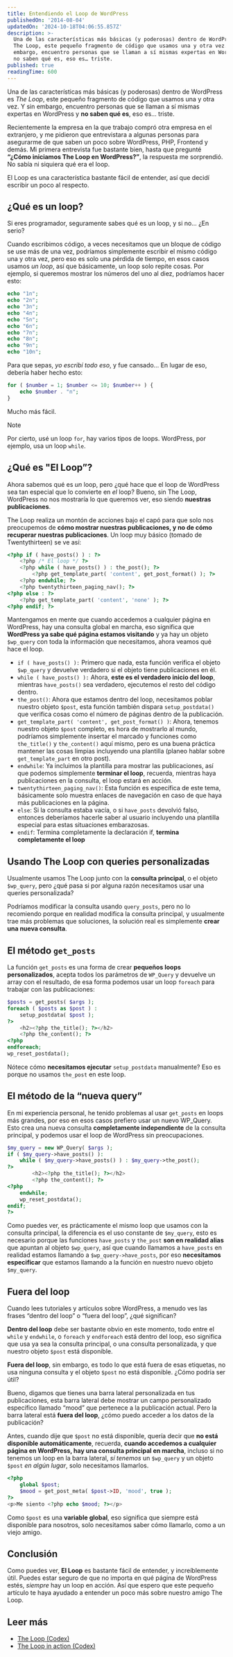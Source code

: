 ```yaml
---
title: Entendiendo el Loop de WordPress
publishedOn: '2014-08-04'
updatedOn: '2024-10-18T04:06:55.857Z'
description: >-
  Una de las características más básicas (y poderosas) dentro de WordPress es
  The Loop, este pequeño fragmento de código que usamos una y otra vez. Y sin
  embargo, encuentro personas que se llaman a sí mismas expertas en WordPress y
  no saben qué es, eso es… triste.
published: true
readingTime: 600
---
```

Una de las características más básicas (y poderosas) dentro de WordPress es _The Loop_,
este pequeño fragmento de código que usamos una y otra vez. Y sin embargo, encuentro
personas que se llaman a sí mismas expertas en WordPress y **no saben qué es**, eso es… triste.

Recientemente la empresa en la que trabajo compró otra empresa en el extranjero, y me pidieron
que entrevistara a algunas personas para asegurarme de que saben un poco sobre WordPress, PHP,
Frontend y demás. Mi primera entrevista fue bastante bien, hasta que pregunté **“¿Cómo iniciamos
The Loop en WordPress?”**, la respuesta me sorprendió. No sabía ni siquiera qué era el loop.

El Loop es una característica bastante fácil de entender, así que decidí escribir un poco al respecto.

## ¿Qué es un loop?

Si eres programador, seguramente sabes qué es un loop, y si no… ¿En serio?

Cuando escribimos código, a veces necesitamos que un bloque de código se use más de una vez,
podríamos simplemente escribir el mismo código una y otra vez, pero eso es solo una pérdida de
tiempo, en esos casos usamos _un loop_, así que básicamente, un loop solo repite cosas. Por ejemplo,
si queremos mostrar los números del uno al diez, podríamos hacer esto:

```php
echo "1n";
echo "2n";
echo "3n";
echo "4n";
echo "5n";
echo "6n";
echo "7n";
echo "8n";
echo "9n";
echo "10n";
```

Para que sepas, _yo escribí todo eso_, y fue cansado… En lugar de eso, debería haber hecho esto:

```php
for ( $number = 1; $number <= 10; $number++ ) {
    echo $number . "n";
}
```

Mucho más fácil.

> [!NOTE]
> Por cierto, usé un loop `for`, hay varios tipos de loops. WordPress,
> por ejemplo, usa un loop `while`.

## ¿Qué es "El Loop”?

Ahora sabemos qué es _un_ loop, pero ¿qué hace que el loop de WordPress sea tan especial
que lo convierte en _el_ loop? Bueno, sin The Loop, WordPress no nos mostraría lo que
queremos ver, eso siendo **nuestras publicaciones**.

The Loop realiza un montón de acciones bajo el capó para que solo nos preocupemos de
**cómo mostrar nuestras publicaciones, y no de cómo recuperar nuestras publicaciones**.
Un loop muy básico (tomado de Twentythirteen) se ve así:

```php
<?php if ( have_posts() ) : ?>
    <?php /* El loop */ ?>
    <?php while ( have_posts() ) : the_post(); ?>
        <?php get_template_part( 'content', get_post_format() ); ?>
    <?php endwhile; ?>
    <?php twentythirteen_paging_nav(); ?>
<?php else : ?>
    <?php get_template_part( 'content', 'none' ); ?>
<?php endif; ?>
```

Mantengamos en mente que cuando accedemos a cualquier página en WordPress, hay una consulta
global en marcha, eso significa que **WordPress ya sabe qué página estamos visitando**
y ya hay un objeto `$wp_query` con toda la información que necesitamos, ahora veamos qué
hace el loop.

- `if ( have_posts() ):` Primero que nada, esta función verifica el objeto `$wp_query`
  y devuelve verdadero si el objeto tiene publicaciones en él.
- `while ( have_posts() ):` Ahora, **este es el verdadero inicio del loop**, mientras
  `have_posts()` sea verdadero, ejecutemos el resto del código dentro.
- `the_post()`: Ahora que estamos dentro del loop, necesitamos poblar nuestro objeto `$post`,
  esta función también dispara `setup_postdata()` que verifica cosas como el número de páginas
  dentro de la publicación.
- `get_template_part( 'content', get_post_format() )`: Ahora, tenemos nuestro objeto `$post`
  completo, es hora de mostrarlo al mundo, podríamos simplemente insertar el marcado
  y funciones como `the_title()` y `the_content()` aquí mismo, pero es una buena práctica
  mantener las cosas limpias incluyendo una plantilla (planeo hablar sobre `get_template_part`
  en otro post).
- `endwhile`: Ya incluimos la plantilla para mostrar las publicaciones, así que podemos
  simplemente **terminar el loop**, recuerda, mientras haya publicaciones en la consulta,
  el loop estará en acción.
- `twentythirteen_paging_nav()`: Esta función es específica de este tema, básicamente
  solo muestra enlaces de navegación en caso de que haya más publicaciones en la página.
- `else`: Si la consulta estaba vacía, o si `have_posts` devolvió falso, entonces
  deberíamos hacerle saber al usuario incluyendo una plantilla especial para estas situaciones
  embarazosas.
- `endif`: Termina completamente la declaración if, **termina completamente el loop**

## Usando The Loop con queries personalizadas

Usualmente usamos The Loop junto con la **consulta principal**, o el objeto `$wp_query`,
pero ¿qué pasa si por alguna razón necesitamos usar una queries personalizada?

Podríamos modificar la consulta usando `query_posts`, pero no lo recomiendo porque
en realidad modifica la consulta principal, y usualmente trae más problemas que soluciones,
la solución real es simplemente **crear una nueva consulta**.

## El método `get_posts`

La función `get_posts` es una forma de crear **pequeños loops personalizados**, acepta
todos los parámetros de `WP_Query` y devuelve un array con el resultado, de esa forma
podemos usar un loop `foreach` para trabajar con las publicaciones:

```php
$posts = get_posts( $args );
foreach ( $posts as $post ) :
    setup_postdata( $post );
?>
    <h2><?php the_title(); ?></h2>
    <?php the_content(); ?>
<?php
endforeach;
wp_reset_postdata();
```

Nótece cómo **necesitamos ejecutar** `setup_postdata` manualmente? Eso es porque no
usamos `the_post` en este loop.

## El método de la “nueva query”

En mi experiencia personal, he tenido problemas al usar `get_posts` en loops más
grandes, por eso en esos casos prefiero usar un nuevo WP_Query. Esto crea una nueva
consulta **completamente independiente** de la consulta principal, y podemos usar el loop
de WordPress sin preocupaciones.

```php
$my_query = new WP_Query( $args );
if ( $my_query->have_posts() ):
    while ( $my_query->have_posts() ) : $my_query->the_post();
?>
        <h2><?php the_title(); ?></h2>
        <?php the_content(); ?>
<?php
    endwhile;
    wp_reset_postdata();
endif;
?>
```

Como puedes ver, es prácticamente el mismo loop que usamos con la consulta principal,
la diferencia es el uso constante de `$my_query`, esto es necesario porque las funciones
`have_posts` y `the_post` **son en realidad alias** que apuntan al objeto `$wp_query`, así que
cuando llamamos a `have_posts` en realidad estamos llamando a `$wp_query->have_posts`,
por eso **necesitamos especificar** que estamos llamando a la función en nuestro nuevo objeto `$my_query`.

## Fuera del loop

Cuando lees tutoriales y artículos sobre WordPress, a menudo ves las frases
“dentro del loop” o “fuera del loop”, ¿qué significan?

**Dentro del loop** debe ser bastante obvio en este momento, todo entre el
`while` y `endwhile`, o `foreach` y `endforeach` está dentro del loop, eso significa
que usa ya sea la consulta principal, o una consulta personalizada, y que nuestro objeto `$post` está disponible.

**Fuera del loop**, sin embargo, es todo lo que está fuera de esas etiquetas, no usa
ninguna consulta y el objeto `$post` no está disponible. ¿Cómo podría ser útil?

Bueno, digamos que tienes una barra lateral personalizada en tus publicaciones, esta
barra lateral debe mostrar un campo personalizado específico llamado “mood” que pertenece
a la publicación actual. Pero la barra lateral está **fuera del loop**, ¿cómo puedo acceder
a los datos de la publicación?

Antes, cuando dije que `$post` no está disponible, quería decir que **no está disponible
automáticamente**, recuerda, **cuando accedemos a cualquier página en WordPress, hay una
consulta principal en marcha**, incluso si no tenemos un loop en la barra lateral, _sí tenemos_
un `$wp_query` y un objeto `$post` _en algún lugar_, solo necesitamos llamarlos.

```php
<?php
    global $post;
    $mood = get_post_meta( $post->ID, 'mood', true );
?>
<p>Me siento <?php echo $mood; ?></p>
```

Como `$post` es una **variable global**, eso significa que siempre está disponible para
nosotros, solo necesitamos saber cómo llamarlo, como a un viejo amigo.

## Conclusión

Como puedes ver, **El Loop** es bastante fácil de entender, y increíblemente útil.
Puedes estar seguro de que no importa en qué página de WordPress estés, _siempre_ hay un loop en acción.
Así que espero que este pequeño artículo te haya ayudado a entender un poco más sobre nuestro amigo The Loop.

## Leer más

- [The Loop (Codex)](http://codex.wordpress.org/The_Loop)
- [The Loop in action (Codex)](http://codex.wordpress.org/The_Loop_in_Action)
